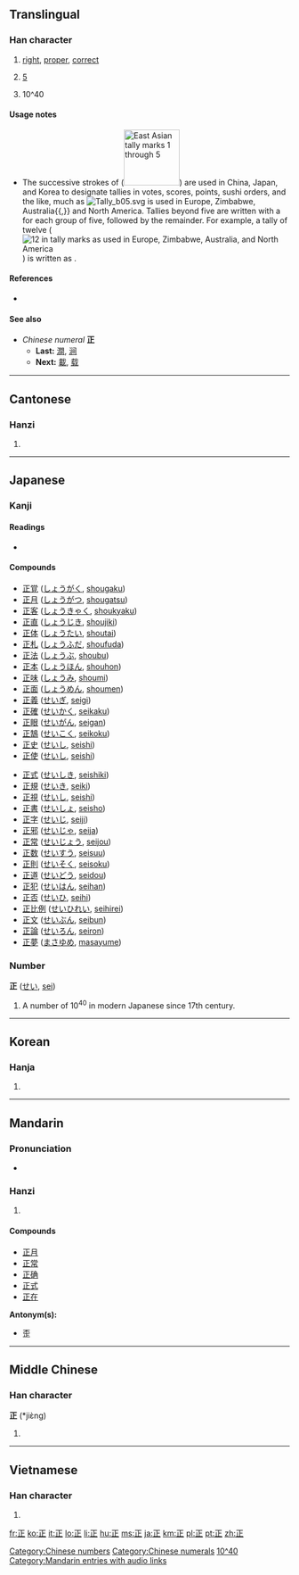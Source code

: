 {{also|企}}
==Translingual==
{{stroke order|type=animate}}{{stroke order}}

===Han character===
{{Han char|rn=77|rad=止|as=01|sn=5|four=1010<sub>2</sub>|canj=一卜中一 (MYLM)|ids=⿱[[一]][[止]]}}

# [[right]], [[proper]], [[correct]]
# {{context|tally marks}} [[5]]
# 10^40

====Usage notes====
* {{sense|tally marks|5}} The successive strokes of {{term|sc=Hani|正}} ([[Image:Tally marks 3.svg|100px|East Asian tally marks 1 through 5]]) are used in China, Japan, and Korea to designate tallies in votes, scores, points, sushi orders, and the like, much as [[Image:Tally b05.svg]] is used in Europe, Zimbabwe, Australia{{,}} and North America.  Tallies beyond five are written with a {{term|sc=Hani|正}} for each group of five, followed by the remainder.  For example, a tally of twelve ([[Image:Tally b12.svg|12 in tally marks as used in Europe, Zimbabwe, Australia, and North America]]) is written as {{Hani|正正丅}}.

====References====
* {{Han ref|kx=0574.020|dkj=16255|dj=0962.020|hdz=21436.010|uh=6B63|ud=27491|bh=A5BF|bd=42431}}

====See also====
* ''Chinese numeral'' '''正'''
** '''Last:''' [[澗]], [[涧]]
** '''Next:''' [[載]], [[载]]

[[Category:Chinese numbers]]
[[Category:Chinese numerals]]
----

==Cantonese==

===Hanzi===
{{yue-hanzi|jyut=|y=jing3}}

# {{defn|Cantonese|sort=止01}}

----

==Japanese==

===Kanji===
{{ja-kanji|grade=1|rs=止01}}

====Readings====
* {{ja-readings|on=[[せい]] (sei), [[しょう]] (shō)|kun=[[ただしい]] (tadashii), [[まさ]] (masa), [[ただす]] (tadasu)}}

====Compounds====
{{top2}}
* [[正覚]] ([[しょうがく]], [[shougaku]])
* [[正月]] ([[しょうがつ]], [[shougatsu]])
* [[正客]] ([[しょうきゃく]], [[shoukyaku]])
* [[正直]] ([[しょうじき]], [[shoujiki]])
* [[正体]] ([[しょうたい]], [[shoutai]])
* [[正札]] ([[しょうふだ]], [[shoufuda]])
* [[正法]] ([[しょうぶ]], [[shoubu]])
* [[正本]] ([[しょうほん]], [[shouhon]])
* [[正味]] ([[しょうみ]], [[shoumi]])
* [[正面]] ([[しょうめん]], [[shoumen]])
* [[正義]] ([[せいぎ]], [[seigi]])
* [[正確]] ([[せいかく]], [[seikaku]])
* [[正眼]] ([[せいがん]], [[seigan]])
* [[正鵠]] ([[せいこく]], [[seikoku]])
* [[正史]] ([[せいし]], [[seishi]])
* [[正使]] ([[せいし]], [[seishi]])
{{mid2}}
* [[正式]] ([[せいしき]], [[seishiki]])
* [[正規]] ([[せいき]], [[seiki]])
* [[正視]] ([[せいし]], [[seishi]])
* [[正書]] ([[せいしょ]], [[seisho]])
* [[正字]] ([[せいじ]], [[seiji]])
* [[正邪]] ([[せいじゃ]], [[seija]])
* [[正常]] ([[せいじょう]], [[seijou]])
* [[正数]] ([[せいすう]], [[seisuu]])
* [[正則]] ([[せいそく]], [[seisoku]])
* [[正道]] ([[せいどう]], [[seidou]])
* [[正犯]] ([[せいはん]], [[seihan]])
* [[正否]] ([[せいひ]], [[seihi]])
* [[正比例]] ([[せいひれい]], [[seihirei]])
* [[正文]] ([[せいぶん]], [[seibun]])
* [[正論]] ([[せいろん]], [[seiron]])
* [[正夢]] ([[まさゆめ]], [[masayume]])
{{bottom2}}

===Number===
'''正''' ([[せい]], [[sei]])

# A number of 10<sup>40</sup> in modern Japanese since 17th century.

[[Category:Japanese numbers|10^40]]

----

==Korean==

===Hanja===
{{ko-hanja|hangeul=정|rv=jeong|mr=chŏng|y=ceng|eumhun=바를|ehrv=bareul|ehmr=parŭl}}

# {{defn|Korean|sort=止01}}

----

==Mandarin==

===Pronunciation===
*{{audio|zh-zhèng.ogg|audio}}

===Hanzi===
{{cmn-hanzi|pin=[[zhèng]] ([[zheng4]])|wg=cheng<sup>4</sup>}}

# {{defn|Mandarin|sort=止01}}

====Compounds====
* [[正月]]
* [[正常]]
* [[正确]]
* [[正式]]
* [[正在]]

[[Category:Mandarin entries with audio links]]

'''Antonym(s):'''
*歪

----

==Middle Chinese==

===Han character===
'''正''' (*jiɛ̀ng)<!--asterisk signifies that this is a reconstructed pronunciation-->

# {{defn|Middle Chinese|sort=止01}}

----

==Vietnamese==

===Han character===
{{vi-hantu|chính, chánh, chếnh, giêng|rs=止01}}

# {{defn|Vietnamese|sort=止01}}

[[fr:正]]
[[ko:正]]
[[it:正]]
[[lo:正]]
[[li:正]]
[[hu:正]]
[[ms:正]]
[[ja:正]]
[[km:正]]
[[pl:正]]
[[pt:正]]
[[zh:正]]